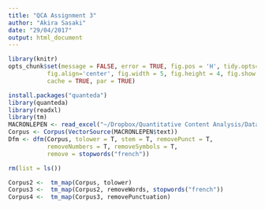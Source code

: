 ```yaml
---
title: "QCA Assignment 3"
author: "Akira Sasaki"
date: "29/04/2017"
output: html_document
---
```


```r
library(knitr)
opts_chunk$set(message = FALSE, error = TRUE, fig.pos = 'H', tidy.opts=list(width.cutoff=65), tidy=TRUE, fig.path='figs/', cache.path='cache/graphics-', 
           fig.align='center', fig.width = 5, fig.height = 4, fig.show = 'hold',
           cache = TRUE, par = TRUE)
```

```r

install.packages("quanteda")
library(quanteda)
library(readxl)
library(tm)
MACRONLEPEN <- read_excel("~/Dropbox/Quantitative Content Analysis/Dataset-MACRONLEPEN.xlsx")
Corpus <- Corpus(VectorSource(MACRONLEPEN$text))
Dfm <- dfm(Corpus, tolower = T, stem = T, removePunct = T,
           removeNumbers = T, removeSymbols = T, 
           remove = stopwords("french"))


```

```r
rm(list = ls())

Corpus2 <-  tm_map(Corpus, tolower)
Corpus3 <-  tm_map(Corpus2, removeWords, stopwords("french"))
Corpus4 <-  tm_map(Corpus3, removePunctuation)
```

